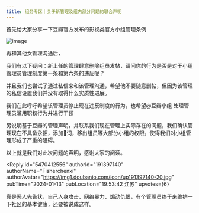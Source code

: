 ```yaml
---
title: 组务专区｜关于新管理及组内部分问题的联合声明
---
```



<Forum groupName="动画番剧" groupUrl="https://www.douban.com/group/596353/" archivedAt="2025-05-16T14:21:10.437Z">
  <Post
    id="300471303"
    title="组务专区｜关于新管理及组内部分问题的联合声明"
    url="https://www.douban.com/group/topic/300471303/?_spm_id=MTMyNTMzODE1"
    pubTime="2024-01-13"
    highlightUserId="191397140"
  >
首先给大家分享一下豆瓣官方发布的影视类官方小组管理条例

![image](https://img9.doubanio.com/view/group_topic/l/public/p638427325.webp)

再和其他女管理沟通后，

我们有以下疑问：新上任的管理肆意删除组员发帖，请问你的行为是否是对于小组管理员管理制度第一条和第六条的违反呢？

并且我们也尝试了通过私信来和该管理沟通，希望他不要随意删帖，但因为该管理的私信设置我们并没有取得什么实质性进展。

我们在此呼吁希望该管理员停止现在违反制度的行为，也希望@豆瓣小组
处理管理员滥用职权行为并进行干预

另说明基于豆瓣的管理声明，并联系我们现在管理上实际存在的问题，我们确认管理现在不具备永拒，添加🧣词，移出组员等大部分小组的权限。使得我们对小组管理形成了严重的阻碍。

以上就是我们对此次问题的声明，感谢大家的阅读。

<Reply
  id="5470412556"
  authorId="191397140"
  authorName="Fisherchenxi"
  authorAvatar="https://img1.doubanio.com/icon/up191397140-20.jpg"
  pubTime="2024-01-13"
  pubLocation="19:53:42 江苏"
  upvotes={6}
>
真是恶人先告状，自己人身攻击、网络暴力、煽动仇恨，有个管理员终于来维护一下社区的基本健康，还要被说成这样。
</Reply>
  </Post>
</Forum>
